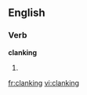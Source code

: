 ==English==

===Verb===
'''clanking'''

# {{present participle of|[[clank]]}}

[[fr:clanking]]
[[vi:clanking]]